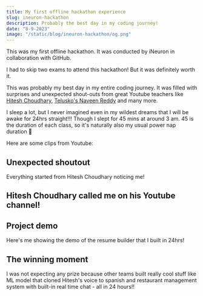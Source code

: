 ```yaml
---
title: My first offline hackathon experience
slug: ineuron-hackathon
description: Probably the best day in my coding journey!
date: "8-9-2023"
image: "/static/blog/ineuron-hackathon/og.png"
---
```



This was my first offline hackathon. It was conducted by iNeuron in collaboration with GitHub.

I had to skip two exams to attend this hackathon! But it was definitely worth it.

This was probably my best day in my entire coding journey. It was filled with surprises and unexpected shout-outs
from great Youtube teachers like [Hitesh Choudhary](https://www.youtube.com/@HiteshChoudharydotcom), [Telusko's Naveen Reddy](https://www.youtube.com/@Telusko)
and many more.

I sleep a lot, but I never imagined even in my wildest dreams that I will be awake for 24hrs straight!!! Though I slept for 45 mins at around 3 am.
45 is the duration of each class, so it's naturally also my usual power nap duration 🤪

Here are some clips from Youtube:

## Unexpected shoutout

Everything started from Hitesh Choudhary noticing me!

<YtEmbed
  client:load
  src="https://www.youtube.com/embed/SQIJDy6xdx0?start=1912&feature=oembed&start=1912"
/>

## Hitesh Choudhary called me on his Youtube channel!

<YtEmbed
  client:load
  src="https://www.youtube.com/embed/CPwImk-t54I?rel=0&start=649"
/>

## Project demo

Here's me showing the demo of the resume builder that I built in 24hrs!

<YtEmbed
  client:load
  src="https://www.youtube.com/embed/d23I96P22BA?start=3251&feature=oembed&start=3251"
/>

## The winning moment

I was not expecting any prize because other teams built really cool stuff like ML model that cloned Hitesh's voice to spanish
and restaurant management system with built-in real time chat - all in 24 hours!!

<YtEmbed
  client:load
  src="https://www.youtube.com/embed/d23I96P22BA?start=5636&feature=oembed&start=5636"
/>
